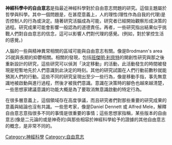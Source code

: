 {{copyedit|time=2013-08-04T01:26:01+00:00}}

'''神經科學中的自由意志'''是指最近神經科學對於自由意志問題的研究。這個主題屬於哲學與科學。其中一個問題是，在甚麼意義上，人的理性(理性作為自我的代理)是否控制人的行為或決定。隨著研究活腦成為可能，研究者已經開始觀察形成決策的過程。研究成果可能會影響一般認為的道德責任。再者，一些研究指出結果似乎挑戰人們對自由意志的信念，這可以影響人們對代理的感覺。(例如，對於掌控生活的感覺。)

人腦的一些與精神異常相關的區域可能與自由意志有關。像是Brodmann's area 25就與長期的抑鬱相關。相關的發現，包括[[班傑明·利貝特|班傑明·利貝特]]的開創性研究與那之後重新設計的研究，這些研究可以偵測「決定移動」的活動，此活動發生的時間被發現是短暫地先於人們意識到此決定的時刻。其他的研究試圖在人們行動前數秒就能預測人們的行動。這些不同的研究呈現出至少一些行為，像是移動手指，事先無意識地被啟動與進行過程，然後才被我們意識。意識在決策時的腳色也越來越清楚，一些思想家建議意識的功能大概是為了要取消無意識啟動的特定行為。

在很多層意義上，這個領域存在高度爭議，而且研究者們對那些重要的研究成果的意義與結論也沒有共識。一些思考家，像是Daniel Dennett 或 Alfred Mele，解釋自由意志意指很多不同的事情是很重要的事情；這些思想家指稱，某些版本的自由意志(像是二元論的或是神奇的)與那些相容於神經科學給予的證據的其他自由意志的概念，是非常不同的。

[[Category:神經科學|Category:神經科學]]
[[Category:自由意志|Category:自由意志]]